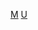 {{Commons category|Universities and colleges in Montana}}

[[Category:美國各州大學|M]]
[[Category:蒙大拿州教育|U]]